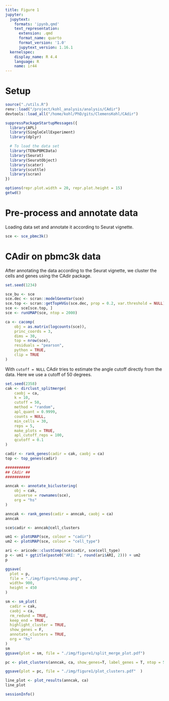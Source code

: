```yaml
---
title: Figure 1
jupyter:
  jupytext:
    formats: 'ipynb,qmd'
    text_representation:
      extension: .qmd
      format_name: quarto
      format_version: '1.0'
      jupytext_version: 1.16.1
  kernelspec:
    display_name: R 4.4
    language: R
    name: ir44
---
```


# Setup

```r
source("./utils.R")
renv::load("/project/kohl_analysis/analysis/CAdir")
devtools::load_all("/home/kohl/PhD/gits/ClemensKohl/CAdir")

suppressPackageStartupMessages({
  library(APL)
  library(SingleCellExperiment)
  library(dplyr)

  # To load the data set
  library(TENxPBMCData)
  library(Seurat)
  library(SeuratObject)
  library(scater)
  library(scuttle)
  library(scran)
})

options(repr.plot.width = 20, repr.plot.height = 15)
getwd()
```

# Pre-process and annotate data

Loading data set and annotate it according to Seurat vignette.

```r
sce <- sce_pbmc3k()
```

# CAdir on pbmc3k data

After annotating the data according to the Seurat vignette, we cluster the cells and genes using the CAdir package.

```r
set.seed(1234)

sce_bu <- sce
sce.dec <- scran::modelGeneVar(sce)
sce.top <- scran::getTopHVGs(sce.dec, prop = 0.2, var.threshold = NULL)
sce <- sce[sce.top, ]
sce <- runUMAP(sce, ntop = 2000)

ca <- cacomp(
    obj = as.matrix(logcounts(sce)),
    princ_coords = 3,
    dims = 30,
    top = nrow(sce),
    residuals = "pearson",
    python = TRUE,
    clip = TRUE
)
```

With `cutoff = NULL` CAdir tries to estimate the angle cutoff directly from the data. Here we use a cutoff of 50 degrees.

```r
set.seed(2358)
cak <- dirclust_splitmerge(
    caobj = ca,
    k = 10,
    cutoff = 50,
    method = "random",
    apl_quant = 0.9999,
    counts = NULL,
    min_cells = 30,
    reps = 5,
    make_plots = TRUE,
    apl_cutoff_reps = 100,
    qcutoff = 0.1
)

cadir <- rank_genes(cadir = cak, caobj = ca)
top <- top_genes(cadir)
```

```r
###########
## CAdir ##
###########

anncak <- annotate_biclustering(
    obj = cak,
    universe = rownames(sce),
    org = "hs"
)

anncak <- rank_genes(cadir = anncak, caobj = ca)
anncak

sce$cadir <- anncak@cell_clusters

um1 <- plotUMAP(sce, colour = "cadir")
um2 <- plotUMAP(sce, colour = "cell_type")

ari <- aricode::clustComp(sce$cadir, sce$cell_type)
p <- um1 + ggtitle(paste0("ARI: ", round(ari$ARI, 2))) + um2
p

ggsave(
  plot = p, 
  file = "./img/figure1/umap.png",
  width= 900,
  height = 450
)
```

```r
sm <- sm_plot(
  cadir = cak,
  caobj = ca,
  rm_redund = TRUE,
  keep_end = TRUE,
  highlight_cluster = TRUE,
  show_genes = F,
  annotate_clusters = TRUE,
  org = "hs"
)
sm
ggsave(plot = sm, file = "./img/figure1/split_merge_plot.pdf")
```

```r
pc <- plot_clusters(anncak, ca, show_genes=T, label_genes = T, ntop = 5)

ggsave(plot = pc, file = "./img/figure1/plot_clusters.pdf"  )
```

```r
line_plot <- plot_results(anncak, ca)
line_plot
```

```r
sessionInfo()
```
